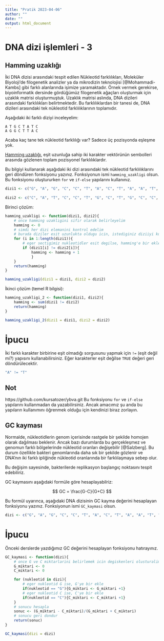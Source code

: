 ```yaml
---
title: "Pratik 2023-04-06"
author: ""
date: ""
output: html_document
---
```


# DNA dizi işlemleri - 3

## Hamming uzaklığı

İki DNA dizisi arasındaki tespit edilen Nükleotid farklılıkları, Moleküler Biyoloji'de filogenetik analizler ya da mikrodizin teknolojisi [@Mohammadi-Kambs] gibi  farklı alanlarında işimize yaramaktadır. Örnek vermek gerekirse, biyoinformatik dersinde gördüğümüz filogenetik ağaçları oluşturmak için uzaklık matrisi oluşturmuştuk. Uzaklık matrisi aslında, DNA dizileri arasındaki farklılıkları belirtmektedir. Bu farklılıklardan bir tanesi de, DNA dizileri arasındaki tek nükleotid farklılıklarının toplamıdır.

Aşağıdaki iki farklı diziyi inceleyelim:

```
A T G C T A T C
A G G C T T A C
```

Acaba kaç tane tek nükleotid farklılığı var? Sadece üç pozisyonda eşleşme yok.

[Hamming uzaklığı](https://en.wikipedia.org/wiki/Hamming_distance), eşit uzunluğa sahip iki karakter vektörünün sembolleri arasında gözlenen toplam pozisyonel farklılıklardır.

Bu bilgiyi kullanarak aşağıdaki iki dizi arasındaki tek nükleotid farklılıklarını geri döndüren fonksiyonu yazınız. Fonksiyonun ismi `hamming_uzakligi` olsun. Bu fonksiyonu oluştururken `for` ve `if-else` yapılarını kullanınız.

```r
dizi1 <- c("G", "A", "G", "C", "C", "T", "A", "C", "T", "A", "A", "T", "G", "G", "G", "A", "T")
  
dizi2 <- c("C", "A", "T", "C", "C", "T", "G", "C", "T", "G", "C", "C", "G", "G", "G", "G", "T")
```

Birinci çözüm:

```r
hamming_uzakligi <- function(dizi1, dizi2){
    # once hamming uzakligini sifir olarak belirleyelim
    hamming <- 0
    # simdi her dizi elemanini kontrol edelim
    # burada diziler esit uzunlukta oldugu icin, istediginiz diziiyi kullanabilirsiniz
    for (i in 1:length(dizi1)){
        # eger sectigimiz nukleotidler esit degilse, hamming'e bir ekle
        if (dizi1[i] != dizi2[i]){
            hamming <- hamming + 1
            }
    }
    return(hamming)
}

hamming_uzakligi(dizi1 = dizi1, dizi2 = dizi2)

```

İkinci çözüm (temel R bilgisi):

```r
hamming_uzakligi_2 <- function(dizi1, dizi2){
    hamming <- sum(dizi1 != dizi2)
    return(hamming)
}

hamming_uzakligi_2(dizi1 = dizi1, dizi2 = dizi2)

```

# İpucu
İki farklı karakter birbirine eşit olmadığı sorgusunu yapmak için `!=` (eşit değil mi?) yapısını kullanabilirsiniz. Eğer karakterler eşit değilse `TRUE` değeri geri döndürülecektir. 
```r
"A" != "T"
```
## Not
https://github.com/kursatozer/ybva.git
Bu fonksiyonu `for` ve `if-else` yapılarını kullanmadan da yazabilirsiniz. Ancak amacımız şu anda bu yapıların kullanımını öğrenmek olduğu için kendinizi biraz zorlayın.

## GC kayması

Normalde, nükleotidlerin genom içerisinde rastgele bir şekilde homojen olarak dağılması beklenir. Ancak bazı durumlarda bu gerçekleşmez ve genomun farklı bölgelerinde nükleotid oranları değişebilir [@Salzberg]. Bu durum özellikle bakteri genomlarında daha sık bir şekilde gözlenir ve DNA'nın iki farklı ipliğinde nükleotid oranlarında bir farklılaşmaya sebep olur. 

Bu değişim sayesinde, bakterilerde replikasyon başlangıç noktasını tespit edebiliriz.

GC kaymasını aşağıdaki formüle göre hesaplayabilriz:

$$
GC = \frac{G-C}{G+C}
$$

Bu formül uyarınca, aşağıdaki DNA dizisinin GC kayma değerini hesaplayan fonksiyonu yazınız. Fonksiyonun ismi `GC_kaymasi` olsun.

```r
dizi <- c("G", "A", "G", "C", "C", "T", "A", "C", "T", "A", "A", "T", "G", "G", "G", "A", "T", "C", "A", "T", "C", "C", "T", "G", "C", "T", "G", "C", "C", "G", "G", "G", "G", "T")
``` 

# İpucu
Önceki derslerde yazdığımız GC değerini hesaplayan fonksiyonu hatırayınız.

```r
GC_kaymasi <- function(dizi){
    # once G ve C miktarlarini belirlemek icin degiskenleri olusturalim
    G_miktari <- 0
    C_miktari <- 0

    for (nukleotid in dizi){
        # eger nukleotid G ise, G'ye bir ekle
        if(nukleotid == "G"){G_miktari <- G_miktari +1}    
        # eger nukleotid C ise, C'ye bir ekle
        if(nukleotid == "C"){C_miktari <- C_miktari +1}
    }
    # sonucu hesapla
    sonuc <- (G_miktari - C_miktari)/(G_miktari + C_miktari)
    # sonucu geri dondur
    return(sonuc)
}

GC_kaymasi(dizi = dizi)

```